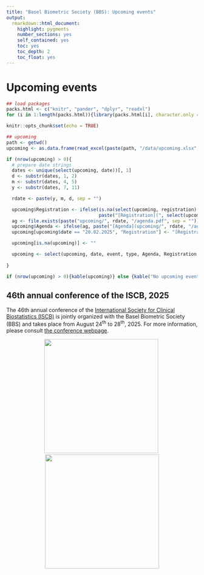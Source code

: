 ```yaml
---
title: "Basel Biometric Society (BBS): Upcoming events"
output: 
  rmarkdown::html_document:
    highlight: pygments
    number_sections: yes
    self_contained: yes
    toc: yes
    toc_depth: 2
    toc_float: yes
---
```


# Upcoming events
  
```r
## load packages
packs.html <- c("knitr", "pander", "dplyr", "readxl")
for (i in 1:length(packs.html)){library(packs.html[i], character.only = TRUE)}

knitr::opts_chunk$set(echo = TRUE)

## upcoming   
path <- getwd()
upcoming <- as.data.frame(read_excel(paste(path, "/data/upcoming.xlsx", sep = ""), col_types = NULL))

if (nrow(upcoming) > 0){
  # prepare date strings
  dates <- unique(select(upcoming, date))[, 1]
  d <- substr(dates, 1, 2)
  m <- substr(dates, 4, 5)
  y <- substr(dates, 7, 11)

  rdate <- paste(y, m, d, sep = "")

  upcoming$Registration <- ifelse(is.na(select(upcoming, registration)[, 1]), "", 
                                  paste("[Registration](", select(upcoming, registration)[, 1], ")", sep = ""))
  ag <- file.exists(paste("upcoming/", rdate, "/agenda.pdf", sep = ""))
  upcoming$Agenda <- ifelse(ag, paste("[Agenda](upcoming/", rdate, "/agenda.pdf)", sep = ""), "")
  upcoming[upcoming$date == "20.02.2025", "Registration"] <- "[Registration for the event](https://docs.google.com/forms/d/e/1FAIpQLSdBQBsPYqv65htk3XKUYyYzpe8cCOJE12edltFy5m7VmJj6Cw/viewform)<br><br>[Application for mentors](https://docs.google.com/forms/d/e/1FAIpQLSeNESs9AJKrUXmLBv_wiiHKjWJHWEJ2nq89ZiS3SPLfy4JMfw/viewform)<br><br>Application for mentees to open during the event"

  upcoming[is.na(upcoming)] <- ""

  upcoming <- select(upcoming, date, event, type, Agenda, Registration, comment) %>% rename("Date" = date, "Event" = event, "Type of event" = type, 
                                                                                            "Comment" = comment)
}
```

```r
if (nrow(upcoming) > 0){kable(upcoming)} else {kable("No upcoming events announced yet. Check back later!", col.names = "")}
```

## 46th annual conference of the ISCB, 2025
The 46th annual conference of the <a href="https://iscb.international">International Society for Clinical Biostatistics (ISCB)</a> is jointly organized with the Basel Biometric Society (BBS) and takes place from August 24<sup>th</sup> to 28<sup>th</sup>, 2025. For more information, please consult [the conference webpage](https://iscb2025.info).

<center><a href="https://iscb2025.info">![](bbs_logo.gif){height=300px}</a>&nbsp;<a href="https://iscb2025.info">![](iscb2025-logo-compressed.jpg){height=300px}</a></center>
